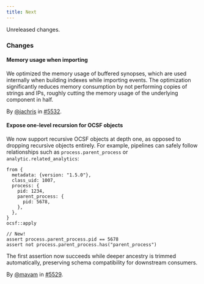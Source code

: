```yaml
---
title: Next
---
```


Unreleased changes.

### Changes

#### Memory usage when importing

We optimized the memory usage of buffered synopses, which are used internally
when building indexes while importing events. The optimization significantly
reduces memory consumption by not performing copies of strings and IPs, roughly
cutting the memory usage of the underlying component in half.

By [@jachris](https://github.com/jachris) in [#5532](https://github.com/tenzir/tenzir/pull/5532).

#### Expose one-level recursion for OCSF objects

We now support recursive OCSF objects at depth one, as opposed to dropping
recursive objects entirely. For example, pipelines can safely follow
relationships such as `process.parent_process` or `analytic.related_analytics`:

```tql
from {
  metadata: {version: "1.5.0"},
  class_uid: 1007,
  process: {
    pid: 1234,
    parent_process: {
      pid: 5678,
    },
  },
}
ocsf::apply

// New!
assert process.parent_process.pid == 5678
assert not process.parent_process.has("parent_process")
```

The first assertion now succeeds while deeper ancestry is trimmed
automatically, preserving schema compatibility for downstream consumers.

By [@mavam](https://github.com/mavam) in [#5529](https://github.com/tenzir/tenzir/pull/5529).
